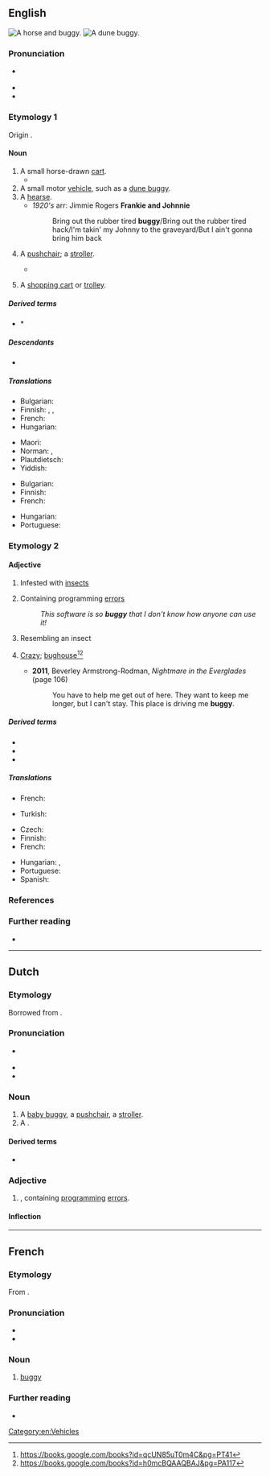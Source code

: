 {{also|Buggy}}
==English==
[[Image:Herr's Mill Covered Bridge and Buggy 2600px.jpg|thumb|A horse and buggy.]]
[[Image:Beach buggy 1.jpg|thumb|A dune buggy.]]

===Pronunciation===
* {{a|UK}} {{IPA|en|/bʌ.ɡi/}}
* {{audio|en|LL-Q1860 (eng)-Vealhurl-buggy.wav|Audio (RP)}}
* {{rhymes|en|ʌɡi|s=2}}

===Etymology 1===
Origin {{unk|en|nocap=1}}.

====Noun====
{{en-noun}}

# A small horse-drawn [[cart]].
#* {{RQ:Churchill Celebrity|chapter=2|passage=I had occasion […] to make a somewhat long business trip to Chicago, and on my return […] I&nbsp;found Farrar awaiting me in the railway station. He smiled his wonted fraction by way of greeting, […], and finally leading me to his '''buggy''', turned and drove out of town.}}
# A small motor [[vehicle]], such as a [[dune buggy]].
# A [[hearse]].
#* ''1920's'' arr: Jimmie Rogers <b>Frankie and Johnnie</b>
#*:Bring out the rubber tired <b>buggy</b>/Bring out the rubber tired hack/I'm takin' my Johnny to the graveyard/But I ain't gonna bring him back<!--not all this quote I'm sure of, being from memory-->
# {{lb|en|UK|Western Pennsylvania English}} A [[pushchair]]; a [[stroller]].
#: {{syn|en|stroller}}
#* {{quote-journal|en|date=2020 January 2|title=New entrance at [[Finsbury Park]]|journal=Rail|page=12|text=The wider station upgrade has provided lifts to the [[Piccadilly]] and [[Victoria]] lines, as well as [[Network Rail]] platforms, to make it easier for passengers with mobility needs, '''buggies''' or heavy luggage to use [[London Underground]].}}
# {{lb|en|Canada|southern US|Western Pennsylvania English}} A [[shopping cart]] or [[trolley]].

=====Derived terms=====
* * {{l|en|golf buggy}}

=====Descendants=====
* {{desc|afb|bor=1|بقي|tr=bagi|t=[[ATV]]}}

=====Translations=====
{{trans-top|A small horse-drawn cart}}
* Bulgarian: {{t|bg|кабриолет|m}}
* Finnish: {{t+|fi|vaunut}}, {{t+|fi|rattaat}}, {{t+|fi|kärryt}}
* French: {{t+|fr|calèche|f}}
* Hungarian: {{t+|hu|bricska}}
{{trans-mid}}
* Maori: {{t|mi|paki}}
* Norman: {{t|nrf|tchéthiole|f}} {{qual|Jersey}}, {{t|nrf|cariole|f}} {{qual|Guernsey}}
* Plautdietsch: {{t|pdt|Bogge|m}}
* Yiddish: {{t|yi|פֿור|m}}
{{trans-bottom}}

{{trans-top|A small motor vehicle, such as a dune buggy}}
* Bulgarian: {{t|bg|бъги|n}}
* Finnish: {{t+|fi|mönkijä}}
* French: {{t+|fr|quad|m}}
{{trans-mid}}
* Hungarian: {{t+|hu|homokfutó}}
* Portuguese: {{t+|pt|bugue|m}}
{{trans-bottom}}

{{trans-see|pushchair}}

{{trans-see|shopping cart}}

===Etymology 2===
{{suffix|en|bug|-y}}

====Adjective====
{{en-adj|er}}

# Infested with [[insect]]s
# {{lb|en|computing}} Containing programming [[error]]s
#: ''This software is so '''buggy''' that I don't know how anyone can use it!''
# Resembling an insect
# {{lb|en|slang}} [[crazy|Crazy]]; [[bughouse]]<ref>https://books.google.com/books?id=qcUN85uT0m4C&pg=PT41</ref><ref>https://books.google.com/books?id=h0mcBQAAQBAJ&pg=PA117</ref>
#* '''2011''', Beverley Armstrong-Rodman, ''Nightmare in the Everglades'' (page 106)
#*: You have to help me get out of here. They want to keep me longer, but I can't stay. This place is driving me '''buggy'''.

=====Derived terms=====
* {{l|en|baby buggy}}
* {{l|en|bugginess}}
* {{l|en|buggy eyes}}

=====Translations=====
{{trans-top|infested with insects}}
* French: {{t+|fr|infesté|m}}
{{trans-mid}}
* Turkish: {{t+|tr|böcekli}}
{{trans-bottom}}

{{trans-top|containing programming errors}}
* Czech: {{t|cs|chybový|m}}
* Finnish: {{t+|fi|buginen}}
* French: {{t+|fr|buggé|m}}
{{trans-mid}}
* Hungarian: {{t|hu|bugos}}, {{t|hu|programhibás}}
* Portuguese: {{t+|pt|bugado}}
* Spanish: {{t+|es|tarado}}
{{trans-bottom}}

===References===
{{reflist}}

===Further reading===
* {{R:Lexico}}

[[Category:en:Vehicles]]

----

==Dutch==
{{wikipedia|lang=nl}}

===Etymology===
Borrowed from {{bor|nl|en|buggy}}.

===Pronunciation===
* {{a|NL}} {{IPA|nl|/ˈbʏ.ɡi/}}
* {{audio|nl|Nl-buggy.ogg|Audio}}
* {{hyphenation|nl|bug|gy}}

===Noun===
{{nl-noun|m|-'s|buggy'tje}}

# A [[baby buggy]], a [[pushchair]], a [[stroller]].
# A {{l|en|buggy}} {{gloss|small motor vehicle}}.

====Derived terms====
* {{l|nl|strandbuggy}}

===Adjective===
{{nl-adj|-}}

# {{l|en|buggy|Buggy}}, containing [[program]]ming [[error]]s.

====Inflection====
{{nl-decl-adj|buggy|-}}

----

==French==

===Etymology===
From {{der|fr|en|buggy}}.

===Pronunciation===
* {{fr-IPA|beugui}}
* {{audio|fr|Fr-Paris--buggy.ogg|Audio (Paris)}}

===Noun===
{{fr-noun|m|buggies|+}}

# [[#English|buggy]] {{gloss|small vehicle}}

===Further reading===
* {{R:TLFi}}

{{C|fr|Vehicles}}